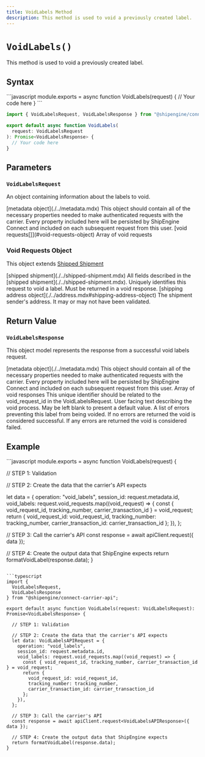 ```yaml
---
title: VoidLabels Method
description: This method is used to void a previously created label.
---
```



`VoidLabels()`
===========================
This method is used to void a previously created label.


Syntax
-----------------------------------------------
<CodeWrapper>
```javascript
module.exports = async function VoidLabels(request) {
  // Your code here
}
```

```typescript
import { VoidLabelsRequest, VoidLabelsResponse } from "@shipengine/connect-carrier-api";

export default async function VoidLabels(
  request: VoidLabelsRequest
): Promise<VoidLabelsResponse> {
  // Your code here
}
```
</CodeWrapper>



Parameters
-----------------------------------------------

### `VoidLabelsRequest`
An object containing information about the labels to void.


<Reference>

  <Field name="metadata" nullable={true}>
    <Type>
      [metadata object](./../metadata.mdx)
    </Type>
    <Description>
      This object should contain all of the necessary properties needed to make authenticated requests with the carrier.
      Every property included here will be persisted by ShipEngine Connect and included on each subsequent request from this user.
    </Description>
  </Field>

  <Field name="void_requests" type="object[]" nullable={false}>
    <Type>
      [void requests[]](#void-requests-object)
    </Type>
    <Description>
      Array of void requests
    </Description>
  </Field>

</Reference>

### Void Requests Object

This object extends [Shipped Shipment](./../shipped-shipment.mdx)

<Reference>

  <Field name="...Shipped Shipment" nullable={false}>
    <Type>
      [shipped shipment](./../shipped-shipment.mdx)
    </Type>
    <Description>
      All fields described in the [shipped shipment](./../shipped-shipment.mdx).
    </Description>
  </Field>


  <Field name="void_request_id" type="string" nullable={false}>
    <Description>
      Uniquely identifies this request to void a label. Must be returned in a void response.
    </Description>
  </Field>

 <Field name="ship_from" nullable={false}>
    <Type>
      [shipping address object](./../address.mdx#shipping-address-object)
    </Type>
    <Description>
      The shipment sender's address. It may or may not have been validated.
    </Description>
  </Field>

</Reference>



Return Value
-----------------------------------------------
### `VoidLabelsResponse`
This object model represents the response from a successful void labels request.

<Reference>
  
  <Field name="metadata" required={false}>
    <Type>
      [metadata object](./../metadata.mdx)
    </Type>
    <Description>
      This object should contain all of the necessary properties needed to make authenticated requests with the carrier.
      Every property included here will be persisted by ShipEngine Connect and included on each subsequent request from this user.
    </Description>
  </Field>


  <Field name="void_responses" type="object[]" required={true}>
    <Description>
      Array of void responses
    </Description>
  </Field>

  <Field name="void_responses[].void_request_id" type="string" required={true}>
    <Description>
      This unique identifier should be related to the void_request_id in the VoidLabelsRequest.
    </Description>
  </Field>

 <Field name="void_responses[].message" type="string" required={false}>
    <Description>
      User facing text describing the void process. May be left blank to present a default value.
    </Description>
  </Field>

 <Field name="void_responses[].errors" type="string[]" required={false}>
    <Description>
      A list of errors preventing this label from being voided.
      If no errors are returned the void is considered successful.
      If any errors are returned the void is considered failed.
    </Description>
  </Field>

</Reference>



Example
-----------------------------------------------
<CodeWrapper>
```javascript
module.exports = async function VoidLabels(request) {

  // STEP 1: Validation

  // STEP 2: Create the data that the carrier's API expects

  let data = {
    operation: "void_labels",
    session_id: request.metadata.id,
    void_labels: request.void_requests.map((void_request) => {
      const { void_request_id, tracking_number, carrier_transaction_id } = void_request;
      return {
        void_request_id: void_request_id,
        tracking_number: tracking_number,
        carrier_transaction_id: carrier_transaction_id
      };
    }),
  };

  // STEP 3: Call the carrier's API
  const response = await apiClient.request({ data });

  // STEP 4: Create the output data that ShipEngine expects
  return formatVoidLabel(response.data);
}
```

```typescript
import {
  VoidLabelsRequest,
  VoidLabelsResponse
} from "@shipengine/connect-carrier-api";

export default async function VoidLabels(request: VoidLabelsRequest): Promise<VoidLabelsResponse> {

  // STEP 1: Validation

  // STEP 2: Create the data that the carrier's API expects
  let data: VoidLabelsAPIRequest = {
    operation: "void_labels",
    session_id: request.metadata.id,
    void_labels: request.void_requests.map((void_request) => {
      const { void_request_id, tracking_number, carrier_transaction_id } = void_request;
      return {
        void_request_id: void_request_id,
        tracking_number: tracking_number,
        carrier_transaction_id: carrier_transaction_id
      };
    }),
  };

  // STEP 3: Call the carrier's API
  const response = await apiClient.request<VoidLabelsAPIResponse>({ data });

  // STEP 4: Create the output data that ShipEngine expects
  return formatVoidLabel(response.data);
}
```
</CodeWrapper>
